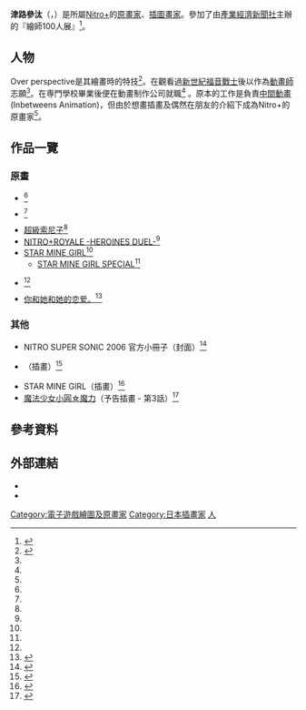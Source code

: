 '''津路參汰'''（{{lang|ja|津路 参汰、つじ さんた}}，{{Bd|？}}）是所屬[[Nitro+|Nitro+]]的[[原畫|原畫家]]、[[插圖畫家|插圖畫家]]。參加了由[[產業經濟新聞社|產業經濟新聞社]]主辦的『繪師100人展』<ref>{{ja}}{{lang|ja|{{Cite web|date=|url=http://www.eshi100.com/list/index.html|title=絵師100人展|publisher=2011 eshi100.com|accessdate=2011-04-04|deadurl=yes|archiveurl=https://web.archive.org/web/20110318070750/http://www.eshi100.com/list/index.html|archivedate=2011-03-18}}}}</ref>。

== 人物 ==
Over perspective是其繪畫時的特技<ref name=PUSH201105146> {{ja}}{{lang|ja|『PUSH!!』2011年5月号、[[マックス_(出版社)|マックス]]、146頁}}</ref>。在觀看過[[新世紀福音戰士|新世紀福音戰士]]後以作為[[動畫師|動畫師]]志願<ref name=PUSH201105146/>。在専門學校畢業後便在動畫制作公司就職<ref name=PUSH201105146/> 。原本的工作是負責[[中間動畫|中間動畫]](Inbetweens Animation)，但由於想畫插畫及偶然在朋友的介紹下成為Nitro+的原畫家<ref name=PUSH201105146/>。

== 作品一覽 ==
=== 原畫 ===
* {{lang|ja|[[サバト鍋-Nitro_Amusement_Disc-|サバト鍋-Nitro Amusement Disc-]]（竜†恋 (Dra+KoI)、ニトロウォーズ）}}<ref name=PUSH201105146/>
* {{lang|ja|[[字祷子D_妖都最速伝説|字祷子D 妖都最速伝説]]}}<ref name=PUSH201105146/>
* [[超級索尼子|超級索尼子]]<ref name=PUSH201105146/>
* [[NITRO+ROYALE_-HEROINES_DUEL-|NITRO+ROYALE -HEROINES DUEL-]]<ref name=PUSH201105146/>
* [[STAR_MINE_GIRL|STAR MINE GIRL]]<ref name=PUSH201105146/>
** [[STAR_MINE_GIRL|STAR MINE GIRL SPECIAL]]<ref name=PUSH201105146/>
* {{lang|ja|[[Axanael|アザナエル]]}}<ref name=PUSH201105146/>
* [[你和她和她的恋爱。|你和她和她的恋爱。]]<ref>{{Cite web|date=|url=http://www.nitroplus.co.jp/game/totono/|title=君と彼女と彼女の恋。|publisher=ニトロプラス|accessdate=2011-04-26|archive-date=2021-11-06|archive-url=https://web.archive.org/web/20211106042645/https://www.nitroplus.co.jp/game/totono/|dead-url=no}}</ref>

=== 其他 ===
* NITRO SUPER SONIC 2006 官方小冊子（封面）<ref>{{ja}}{{lang|ja|{{Cite web|date=|url=http://www.nitroplus.co.jp/goods/book/book_1263.php|title=NITRO SUPER SONIC 2006 オフィシャルブックレット|publisher=ニトロプラス|accessdate=2011-04-04|archive-date=2016-03-05|archive-url=https://web.archive.org/web/20160305131238/http://www.nitroplus.co.jp/goods/book/book_1263.php|dead-url=no}}}}</ref>
* {{lang|ja|新興宗教オモイデ教 外伝}}（插畫）<ref>{{ja}}{{lang|ja|{{Cite web|date=|url=http://skygarden.shogakukan.co.jp/skygarden/owa/solc_src?jan=cl&pat=b2&text=%90V%8B%BB%8F@%8B%B3%83I%83%82%83C%83f%8B%B3+%8AO%93%60|title=コミック|publisher=小学館|accessdate=2011-04-04}}{{Dead link|date=2020年3月 |bot=InternetArchiveBot |fix-attempted=yes }}}}</ref>
* STAR MINE GIRL（插畫）<ref>{{ja}}{{lang|ja|{{Cite web|date=|url=http://skygarden.shogakukan.co.jp/skygarden/owa/solc_src?jan=cl&pat=b2&text=%83X%83%7D%83K|title=コミック|publisher=小学館|accessdate=2011-04-04}}{{Dead link|date=2020年3月 |bot=InternetArchiveBot |fix-attempted=yes }}}}</ref>
* [[魔法少女小圓魔力|魔法少女小圓☆魔力]]（予告插畫 - 第3話）<ref>{{ja}}{{lang|ja|{{Cite web|date=|url=http://www.madoka-magica.com/special/yokokugallery/|title=SPECIAL｜魔法少女まどか☆マギカ|publisher=Magica Quartet|accessdate=2011-04-12|deadurl=yes|archiveurl=https://web.archive.org/web/20110820094138/http://www.madoka-magica.com/special/yokokugallery/|archivedate=2011-08-20}}}}</ref>

== 參考資料==
{{Reflist}}

== 外部連結 ==
* {{ja}}{{lang|ja|[http://www.nitroplus.co.jp/pc/ Nitroplus HOMEPAGE]}}
* {{ja}}{{lang|ja|{{Twitter|t_santa|津路参汰 (t_santa)}}}}

{{DEFAULTSORT:Tsushi Santa}}
{{Nitroplus}}

[[Category:電子遊戲繪圖及原畫家|Category:電子遊戲繪圖及原畫家]]
[[Category:日本插畫家|Category:日本插畫家]]
[[Category:Nitro+|人]]